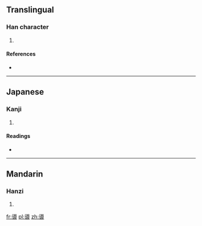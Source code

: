 ==Translingual==

===Han character===
{{Han char|rn=30|rad=口|as=13|sn=16|four=|canj=卜山口 (YUR)|ids=⿱[[道]][[口]]}}

# {{defn|Han|sort=口13}}

====References====
* {{Han ref|kx=0211.110|dkj=04414|dj=0433.260|hdz=10694.050|uh=5675|ud=22133}}

----

==Japanese==

===Kanji===
{{ja-kanji|grade=|rs=口13}}

# {{defn|lang=ja|sort=口13}}

====Readings====
* {{ja-readings|on=[[どう]] (dō), [[とう]] (tō)|kun=[[みち]] (michi)}}

----

==Mandarin==

===Hanzi===
{{cmn-hanzi|pin=[[dào]] ([[dao4]]), [[gá]] ([[ga2]])|wg=tao<sup>4</sup>, ka<sup>2</sup>}}

# {{defn|lang=cmn|sort=口13}}

[[fr:噵]]
[[pl:噵]]
[[zh:噵]]